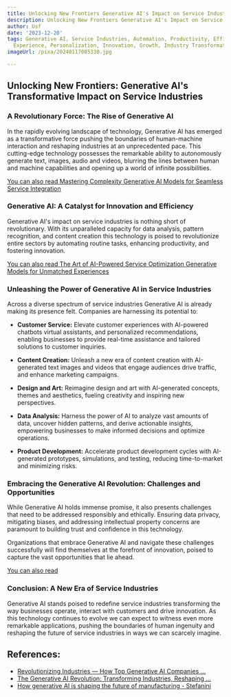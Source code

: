 ```yaml
---
title: Unlocking New Frontiers Generative AI's Impact on Service Industries
description: Unlocking New Frontiers Generative AI's Impact on Service Industries
author: Usf
date: '2023-12-20'
tags: Generative AI, Service Industries, Automation, Productivity, Efficiency, Customer
  Experience, Personalization, Innovation, Growth, Industry Transformation
imageUrl: /pixa/20240117085330.jpg

---
```

## Unlocking New  Frontiers: Generative  AI's Transformative Impact on Service Industries

### A Revolutionary Force: The Rise of Generative AI

In the rapidly evolving landscape of technology, Generative AI has emerged  as a transformative force  pushing the boundaries of human-machine interaction and reshaping industries at an unprecedented pace. This cutting-edge technology possesses the remarkable ability to autonomously generate text, images, audio and videos, blurring the lines between human and machine capabilities and opening up a world of infinite possibilities.

[You can also read Mastering Complexity Generative AI Models for Seamless Service  Integration](Mastering%20Complexity%20Generative%20AI%20Models%20for%20Seamless%20Service%20Integration)


### Generative AI: A Catalyst for Innovation and Efficiency

Generative AI's impact on service industries is nothing short of revolutionary. With its  unparalleled capacity for data analysis, pattern recognition, and content creation this technology is poised to revolutionize entire sectors by automating routine tasks, enhancing productivity, and fostering innovation.

[You  can also read The Art of AI-Powered Service Optimization Generative Models for Unmatched  Experiences](The%20Art%20of%20AI-Powered%20Service%20Optimization%20Generative%20Models%20for%20Unmatched%20Experiences)


### Unleashing the Power of  Generative AI in Service Industries

Across a diverse spectrum of service industries Generative AI is already making its presence felt. Companies are harnessing  its potential to:

- **Customer  Service:** Elevate customer experiences with AI-powered chatbots virtual assistants, and personalized recommendations, enabling businesses to provide real-time  assistance and tailored solutions to customer inquiries.

- **Content Creation:** Unleash a new  era of content creation with AI-generated text images and videos that engage audiences drive traffic, and enhance marketing campaigns.

- **Design and Art:** Reimagine design  and art with AI-generated concepts, themes and aesthetics, fueling creativity and  inspiring new  perspectives.

- **Data Analysis:** Harness the power of AI to analyze  vast amounts of data,  uncover hidden patterns, and derive actionable insights, empowering businesses to make informed decisions and optimize operations.

- **Product Development:** Accelerate  product development  cycles with  AI-generated  prototypes, simulations, and testing, reducing time-to-market and minimizing risks.

### Embracing the Generative AI Revolution: Challenges and Opportunities

While Generative AI holds immense promise, it also presents challenges that need to be addressed  responsibly and ethically. Ensuring data privacy, mitigating biases, and  addressing intellectual property concerns are paramount to  building trust and confidence in this technology.

Organizations that  embrace Generative AI and  navigate these challenges successfully  will  find themselves at the  forefront  of innovation,  poised to capture the  vast opportunities that lie ahead.

[You can also read  ]()


### Conclusion: A New Era of Service  Industries

Generative AI stands poised to redefine  service  industries transforming the way businesses operate, interact with customers and drive innovation. As this technology continues to evolve we can expect to  witness even more  remarkable applications, pushing the boundaries of human  ingenuity and reshaping the future  of service industries in ways we  can scarcely imagine.

## References:
- [Revolutionizing Industries — How Top Generative AI Companies ...](https://medium.com/coinmonks/revolutionizing-industries-how-top-generative-ai-companies-are-shaping-the-future-abe45c750f28)
- [The Generative AI Revolution: Transforming Industries, Reshaping ...](https://www.linkedin.com/pulse/generative-ai-revolution-transforming-industries-future-whitaker)
- [How generative AI is shaping the future of manufacturing - Stefanini](https://stefanini.com/en/insights/news/how-generative-ai-is-shaping-the-future-of-manufacturing)
